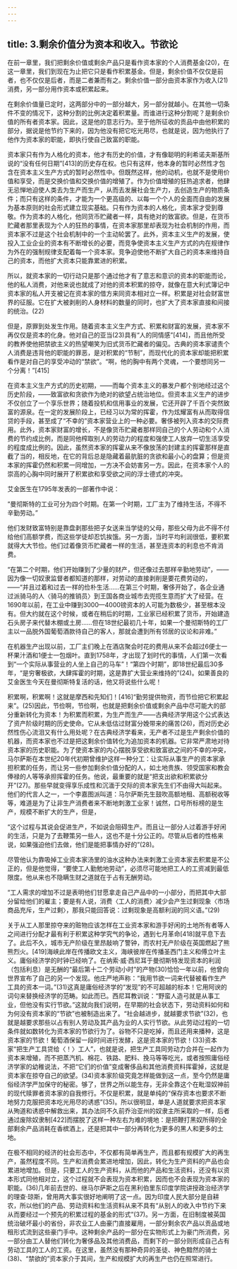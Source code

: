 ```yaml
---
---
---
```

title: 3.剩余价值分为资本和收入。节欲论
---




在前一章里，我们把剩余价值或剩余产品只是看作资本家的个人消费基金(20)，在这一章里，我们到现在为止把它只是看作积累基金。但是，剩余价值不仅仅是前者，也不仅仅是后者，而是二者兼而有之。剩余价值一部分由资本家作为收入(21)消费，另一部分用作资本或积累起来。

在剩余价值量已定时，这两部分中的一部分越大，另一部分就越小。在其他一切条件不变的情况下，这种分割的比例决定着积累量。而谁进行这种分割呢？是剩余价值的所有者资本家。因此，这是他的意志行为。至于他所征收的贡品中由他积累的部分，据说是他节约下来的，因为他没有把它吃光用尽，也就是说，因为他执行了他作为资本家的职能，即执行使自己致富的职能。

资本家只有作为人格化的资本，他才有历史的价值，才有像聪明的利希诺夫斯基所说的“没有任何日期”[413]的历史存在权。也只有这样，他本身的暂时必然性才包含在资本主义生产方式的暂时必然性中。但既然这样，他的动机，也就不是使用价值和享受，而是交换价值和交换价值的增殖了。作为价值增殖的狂热追求者，他肆无忌惮地迫使人类去为生产而生产，从而去发展社会生产力，去创造生产的物质条件；而只有这样的条件，才能为一个更高级的、以每一个个人的全面而自由的发展为基本原则的社会形式建立现实基础。只有作为资本的人格化，资本家才受到尊敬。作为资本的人格化，他同货币贮藏者一样，具有绝对的致富欲。但是，在货币贮藏者那里表现为个人的狂热的事情，在资本家那里却表现为社会机制的作用，而资本家不过是这个社会机制中的一个主动轮罢了。此外，资本主义生产的发展，使投入工业企业的资本有不断增长的必要，而竞争使资本主义生产方式的内在规律作为外在的强制规律支配着每一个资本家。竞争迫使他不断扩大自己的资本来维持自己的资本，而他扩大资本只能靠累进的积累。

所以，就资本家的一切行动只是那个通过他才有了意志和意识的资本的职能而论，他的私人消费，对他来说也就成了对他的资本积累的掠夺，就像在意大利式簿记中资本家的私人开支被记在资本家的借方来同资本相对立一样。积累是对社会财富世界的征服。它在扩大被剥削的人身材料的数量的同时，也扩大了资本家直接和间接的统治。(22)

但是，原罪到处发生作用。随着资本主义生产方式、积累和财富的发展，资本家不再仅仅是资本的化身。他对自己的亚当(23)具有“人的同情感”[414]，而且他所受的教养使他把禁欲主义的热望嘲笑为旧式货币贮藏者的偏见。古典的资本家谴责个人消费是违背他的职能的罪恶，是对积累的“节制”，而现代化的资本家却能把积累看作是对自己的享受冲动的“禁欲”。“啊，他的胸中有两个灵魂，一个要想同另一个分离！”[415]

在资本主义生产方式的历史初期，——而每个资本主义的暴发户都个别地经过这个历史阶段，——致富欲和贪欲作为绝对的欲望占统治地位。但资本主义生产的进步不仅创立了一个享乐世界；随着投机和信用事业的发展，它还开辟了千百个突然致富的源泉。在一定的发展阶段上，已经习以为常的挥霍，作为炫耀富有从而取得信贷的手段，甚至成了“不幸的”资本家营业上的一种必要。奢侈被列入资本的交际费用。此外，资本家财富的增长，不是像货币贮藏者那样同自己的个人劳动和个人消费的节约成比例，而是同他榨取别人的劳动力的程度和强使工人放弃一切生活享受的程度成比例的。因此，虽然资本家的挥霍从来不像放荡的封建主的挥霍那样是直截了当的，相反地，在它的背后总是隐藏着最肮脏的贪欲和最小心的盘算；但是资本家的挥霍仍然和积累一同增加，一方决不会妨害另一方。因此，在资本家个人的崇高的心胸中同时展开了积累欲和享受欲之间的浮士德式的冲突。

艾金医生在1795年发表的一部著作中说：

“曼彻斯特的工业可分为四个时期。在第一个时期，工厂主为了维持生活，不得不辛勤劳动。”

他们发财致富特别是靠盘剥那些把子女送来当学徒的父母，那些父母为此不得不付给他们高额学费，而这些学徒却忍饥挨饿。另一方面，当时平均利润很低，要积累就得大大节俭。他们过着像货币贮藏者一样的生活，甚至连资本的利息也不肯消费。

“在第二个时期，他们开始赚到了少量的财产，但还像过去那样辛勤地劳动”，——因为像一切奴隶监督者都知道的那样，对劳动的直接剥削是要花费劳动的，——“并且过着和过去一样的俭朴生活……在第三个时期，奢侈开始了，各企业通过派骑马的人〈骑马的推销员〉到王国各商业城市去兜揽生意而扩大了经营。在1690年以前，在工业中赚到3000—4000镑资本的人可能为数极少，甚至根本没有。但大约就在这个时候，或者在稍后的时期，工业家已经积累了货币，开始建造石头房子来代替木棚或土房……但在18世纪最初几十年，如果一个曼彻斯特的工厂主以一品脱外国葡萄酒款待自己的客人，那就会遭到所有邻居的议论和非难。”

在机器生产出现以前，工厂主们晚上在酒店聚会时花的费用从来不会超过6便士一杯果汁酒和1便士一包烟叶。直到1758年，才出现了划时代的事情，人们第一次看到“一个实际从事营业的人坐上自己的马车”！“第四个时期”，即18世纪最后30多年，“是穷奢极欲，大肆挥霍的时期，这是靠扩大营业来维持的”(24)。如果善良的艾金医生今天在曼彻斯特复活的话，他又将说些什么呢！

积累啊，积累啊！这就是摩西和先知们！[416]“勤劳提供物资，而节俭把它积累起来”。(25)因此，节俭啊，节俭啊，也就是把剩余价值或剩余产品中尽可能大的部分重新转化为资本！为积累而积累，为生产而生产——古典经济学用这个公式表达了资产阶级时期的历史使命。它从未低估过财富分娩带来的痛苦(26)，而对历史必然性伤心流泪又有什么用处呢？在古典经济学看来，无产者不过是生产剩余价值的机器，而资本家也不过是把这剩余价值转化为追加资本的机器。它非常严肃地对待资本家的历史职能。为了使资本家的内心摆脱享受欲和致富欲之间的不幸的冲突，马尔萨斯在本世纪20年代初期曾维护这样一种分工：让实际从事生产的资本家承担积累的任务，而让另一些参加剩余价值分配的人，如土地贵族、领受国家和教会俸禄的人等等承担挥霍的任务。他说，最重要的就是“把支出欲和积累欲分开”(27)。那些早就变得享乐成性和沉湎于交际的资本家先生们不由得大叫起来。他们的代言人之一，一个李嘉图派叫道：马尔萨斯先生鼓吹高额地租、高额税收等等，难道是为了让非生产消费者来不断地刺激工业家！诚然，口号所标榜的是生产，规模不断扩大的生产，但是，

“这个过程与其说会促进生产，不如说会阻碍生产。而且让一部分人过着游手好闲的生活，只是为了去鞭策另一些人，这也不是十分公正的。尽管从后者的性格来说，如果强迫他们去做，他们是能把事情办好的”(28)。

尽管他认为靠吸掉工业资本家汤里的油水这种办法来刺激工业资本家去积累是不公正的，但是他觉得，“要使工人勤勉地劳动”，必须尽可能地把工人的工资减到最低限度。他从来也不隐瞒生财之道就在于占有无酬劳动。

“工人需求的增加不过是表明他们甘愿拿走自己产品中的一小部分，而把其中大部分留给他们的雇主；要是有人说，消费〈工人的消费〉减少会产生过剩现象〈市场商品充斥，生产过剩〉，那我只能回答说：过剩现象是高额利润的同义语。”(29)

关于从工人那里掠夺来的赃物应该怎样在工业资本家和游手好闲的土地所有者等人之间进行分配才最有利于积累这种学究气的争论，遇到七月革命[418]就平息下去了。此后不久，城市无产阶级在里昂敲响了警钟，而农村无产阶级在英国燃起了熊熊烈火。[419]海峡此岸在传播欧文主义，海峡彼岸在传播圣西门主义和傅立叶主义。庸俗经济学的时钟已经响了。在纳索·威·西尼耳于曼彻斯特发现资本的利润（包括利息）是无酬的“最后第十二个劳动小时”的产物(30)恰恰一年以前，他曾向世界宣布了自己的另一个发现。他庄严地声称：“我用节欲一词来代替被看作生产工具的资本一词。”(31)这真是庸俗经济学的“发现”的不可超越的标本！它用阿谀的词句来替换经济学的范畴。如此而已。西尼耳教训说：“野蛮人造弓就是从事工业，但他没有实行节欲。”这就向我们说明，在早期的社会状态下，劳动资料如何和为何没有资本家的“节欲”也被制造出来了。“社会越进步，就越要求节欲”(32)，也就是越要求那些以占有别人劳动及其产品为业的人实行节欲。从此劳动过程的一切条件就如数转化为资本家的节欲行为了。谷物不只是吃掉，而且还用来播种，这是资本家的节欲！葡萄酒保留一段时间进行发酵，这是资本家的节欲！(33)资本家“把生产工具贷给〈！〉工人”，也就是说，把生产工具同劳动力合并在一起作为资本来增殖，而不把蒸汽机、棉花、铁路、肥料、挽马等等吃光，或者按照庸俗经济学家的幼稚说法，不把“它们的价值”变成奢侈品和其他消费资料挥霍掉，这就是资本家在掠夺自己的欲望。(34)资本家阶级究竟怎样能做到这一点，至今仍然是庸俗经济学严加保守的秘密。够了，世界之所以能生存，无非全靠这个在毗湿奴神前的现代赎罪者资本家的自我修行。不仅是积累，就是单纯的“保存资本也要求不断地努力克服把资本吃光用尽的诱惑”(35)。所以很明显，单是人道就要求把资本家从殉道和诱惑中解救出来，其办法同不久前乔治亚州的奴隶主所采取的一样，后者通过废除奴隶制[422]而摆脱了这样一种左右为难的境地：是把鞭打黑奴所得的全部剩余产品消耗在香槟酒上，还是把其中一部分再转化为更多的黑人和更多的土地。

在极不相同的经济的社会形态中，不仅都有简单再生产，而且都有规模扩大的再生产，虽然程度不同。生产和消费会累进地增加，因此，转化为生产资料的产品也会累进地增加。但是，只要工人的生产资料，从而他的产品和生活资料，还没有以资本形式同他相对立，这个过程就不会表现为资本积累，因而也不会表现为资本家的职能。(36)几年前去世的、继马尔萨斯之后在黑利伯里东印度学院讲授政治经济学的理查·琼斯，曾用两大事实很好地阐明了这一点。因为印度人民大部分是自耕农，所以他们的产品、劳动资料和生活资料从来不具有“从别人的收入中节约下来从而要经过一个预先的积累过程的基金的形式”(37)。另一方面，在旧制度被英国统治破坏最小的省份，非农业工人由豪门直接雇用，一部分剩余农产品以贡品或地租形式流到这些豪门手中。这种剩余产品的一部分在实物形式上为豪门所消费，另一部分由工人替他们转化为奢侈品及其他消费品，而剩下的一部分则形成自己占有劳动工具的工人的工资。在这里，虽然没有那种奇异的圣徒、神色黯然的骑士(38)、“禁欲的”资本家介于其间，生产和规模扩大的再生产也仍在照常进行。